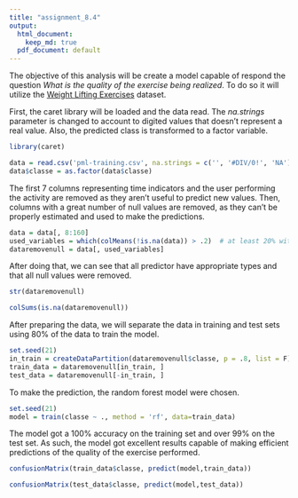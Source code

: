 ```yaml
---
title: "assignment_8.4"
output:
  html_document:
    keep_md: true
  pdf_document: default
---
```


The objective of this analysis will be create a model capable of respond the
question *What is the quality of the exercise being realized*. To do so it will
utilize the
[Weight Lifting Exercises](https://web.archive.org/web/20161224072740/http:/groupware.les.inf.puc-rio.br/har)
dataset.

First, the caret library will be loaded and the data read. The *na.strings*
parameter is changed to account to digited values that doesn't represent a
real value. Also, the predicted class is transformed to a factor variable.

```r
library(caret)
```

```r
data = read.csv('pml-training.csv', na.strings = c('', '#DIV/0!', 'NA'))
data$classe = as.factor(data$classe)
```

The first 7 columns representing time indicators and the user performing the
activity are removed as they aren't useful to predict new values.
Then, columns with a great number of null values are removed, as they can't be
properly estimated and used to make the predictions.

```r
data = data[, 8:160]
used_variables = which(colMeans(!is.na(data)) > .2)  # at least 20% without NA
dataremovenull = data[, used_variables]
```

After doing that, we can see that all predictor have appropriate types and that
all null values were removed.

```r
str(dataremovenull)
```
```r
colSums(is.na(dataremovenull))
```

After preparing the data, we will separate the data in training and test sets
using 80% of the data to train the model.

```r
set.seed(21)
in_train = createDataPartition(dataremovenull$classe, p = .8, list = F)
train_data = dataremovenull[in_train, ]
test_data = dataremovenull[-in_train, ]
```

To make the prediction, the random forest model were chosen.

```r
set.seed(21)
model = train(classe ~ ., method = 'rf', data=train_data)
```

The model got a 100% accuracy on the training set and over 99% on the test set.
As such, the model got excellent results capable of making efficient predictions
of the quality of the exercise performed.

```r
confusionMatrix(train_data$classe, predict(model,train_data))
```

```r
confusionMatrix(test_data$classe, predict(model,test_data))
```
